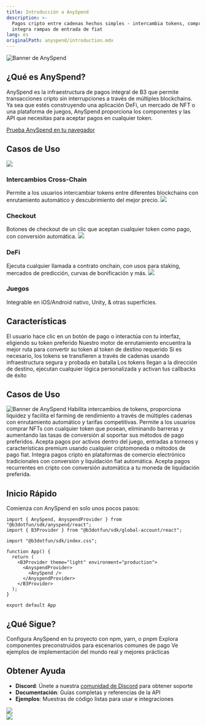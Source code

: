```yaml
---
title: Introducción a AnySpend
description: >-
  Pagos cripto entre cadenas hechos simples - intercambia tokens, compra NFTs e
  integra rampas de entrada de fiat
lang: es
originalPath: anyspend/introduction.mdx
---
```

<img src="/images/anyspend-example-banner.jpg" alt="Banner de AnySpend" className="w-full rounded-xl" />

## ¿Qué es AnySpend?

AnySpend es la infraestructura de pagos integral de B3 que permite transacciones cripto sin interrupciones a través de múltiples blockchains. Ya sea que estés construyendo una aplicación DeFi, un mercado de NFT o una plataforma de juegos, AnySpend proporciona los componentes y las API que necesitas para aceptar pagos en cualquier token.

[Prueba AnySpend en tu navegador](https://anyspend.com/swap)

## Casos de Uso

<CardGroup cols={2}>
<Card href="/anyspend/examples">
  <img src="/images/customize-for-swap.png" className="w-full h-48 object-cover rounded-xl mb-4" />
  <h3 className="text-lg font-semibold text-primary block mb-1">Intercambios Cross-Chain</h3>
  Permite a los usuarios intercambiar tokens entre diferentes blockchains con enrutamiento automático y descubrimiento del mejor precio.
</Card>

<Card href="/anyspend/examples">
  <img src="/images/customize-for-checkout.png" className="w-full h-48 object-cover rounded-xl mb-4" />
  <h3 className="text-lg font-semibold text-primary block mb-1">Checkout</h3>
  Botones de checkout de un clic que aceptan cualquier token como pago, con conversión automática.
</Card>

<Card href="/anyspend/examples">
  <img src="/images/customize-for-defi.png" className="w-full h-48 object-cover rounded-xl mb-4" />
  <h3 className="text-lg font-semibold text-primary block mb-1">DeFi</h3>
  Ejecuta cualquier llamada a contrato onchain, con usos para staking, mercados de predicción, curvas de bonificación y más.
</Card>

<Card href="/anyspend/examples">
  <img src="/images/customize-for-games.png" className="w-full h-48 object-cover rounded-xl mb-4" />
  <h3 className="text-lg font-semibold text-primary block mb-1">Juegos</h3>
  Integrable en iOS/Android nativo, Unity, & otras superficies.
</Card>
</CardGroup>

## Características

<Steps>
<Step title="El Usuario Inicia el Pago">
El usuario hace clic en un botón de pago o interactúa con tu interfaz, eligiendo su token preferido
</Step>

<Step title="Cotizaciones de AnySpend">
Nuestro motor de enrutamiento encuentra la mejor ruta para convertir su token al token de destino requerido
</Step>

<Step title="Ejecución Cross-Chain">
Si es necesario, los tokens se transfieren a través de cadenas usando infraestructura segura y probada en batalla
</Step>

<Step title="Entrega Final">
Los tokens llegan a la dirección de destino, ejecutan cualquier lógica personalizada y activan tus callbacks de éxito
</Step>
</Steps>

## Casos de Uso
<img src="/images/anyspend-onramp-anyone.png" alt="Banner de AnySpend" className="w-full rounded-xl" />

<AccordionGroup>
<Accordion title="Aplicaciones DeFi">
Habilita intercambios de tokens, proporciona liquidez y facilita el farming de rendimiento a través de múltiples cadenas con enrutamiento automático y tarifas competitivas.
</Accordion>

<Accordion title="Mercados de NFT">
Permite a los usuarios comprar NFTs con cualquier token que posean, eliminando barreras y aumentando las tasas de conversión al soportar sus métodos de pago preferidos.
</Accordion>

<Accordion title="Plataformas de Juegos">
Acepta pagos por activos dentro del juego, entradas a torneos y características premium usando cualquier criptomoneda o métodos de pago fiat.
</Accordion>

<Accordion title="E-commerce">
Integra pagos cripto en plataformas de comercio electrónico tradicionales con conversión y liquidación fiat automática.
</Accordion>

<Accordion title="Servicios de Suscripción">
Acepta pagos recurrentes en cripto con conversión automática a tu moneda de liquidación preferida.
</Accordion>
</AccordionGroup>

## Inicio Rápido

Comienza con AnySpend en solo unos pocos pasos:

```tsx
import { AnySpend, AnyspendProvider } from "@b3dotfun/sdk/anyspend/react";
import { B3Provider } from "@b3dotfun/sdk/global-account/react";

import "@b3dotfun/sdk/index.css";

function App() {
  return (
    <B3Provider theme="light" environment="production">
      <AnyspendProvider>
        <AnySpend />
      </AnyspendProvider>
    </B3Provider>
  );
}

export default App
```

## ¿Qué Sigue?

<CardGroup cols={3}>
<Card title="Instalación" icon="download" href="/anyspend/installation">
  Configura AnySpend en tu proyecto con npm, yarn, o pnpm
</Card>

<Card title="Componentes" icon="puzzle-piece" href="/anyspend/components">
  Explora componentes preconstruidos para escenarios comunes de pago
</Card>

<Card title="Ejemplos" icon="code" href="/anyspend/examples">
  Ve ejemplos de implementación del mundo real y mejores prácticas
</Card>
</CardGroup>

## Obtener Ayuda

- **Discord**: Únete a nuestra [comunidad de Discord](https://discord.gg/b3dotfun) para obtener soporte
- **Documentación**: Guías completas y referencias de la API
- **Ejemplos**: Muestras de código listas para usar e integraciones

<div className="flex flex-row gap-4">
<div className="flex-1">
<a href="https://x.com/anyspend" target="_blank">
  <img src="/images/follow-updates-on-x.png" className="w-full h-full object-cover rounded-xl mb-4" />
</a>
</div>

<div className="flex-1">
  <a href="/anyspend/installation">
    <img src="/images/anyspend-getting-started.png" className="w-full h-full object-cover rounded-xl mb-4" />
  </a>
</div>
</div>
